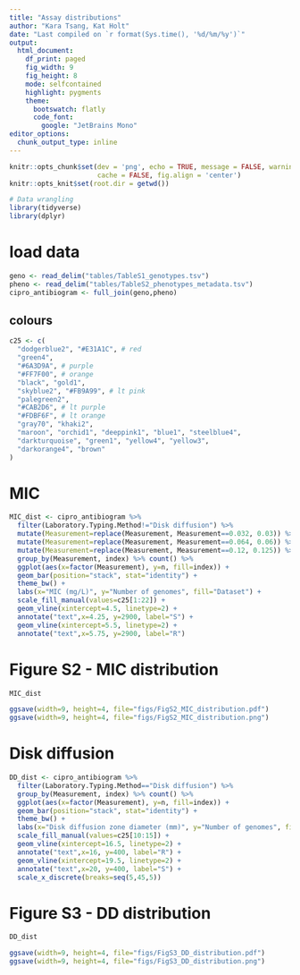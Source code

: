 ```yaml
---
title: "Assay distributions"
author: "Kara Tsang, Kat Holt"
date: "Last compiled on `r format(Sys.time(), '%d/%m/%y')`"
output: 
  html_document: 
    df_print: paged
    fig_width: 9
    fig_height: 8
    mode: selfcontained
    highlight: pygments
    theme: 
      bootswatch: flatly
      code_font:
        google: "JetBrains Mono"
editor_options: 
  chunk_output_type: inline
---
```


```{=html}
<style type="text/css">
.main-container {
  max-width: 1600px !important;
  margin-left: auto;
  margin-right: auto;
}
</style>
```

```r
knitr::opts_chunk$set(dev = 'png', echo = TRUE, message = FALSE, warning = FALSE,
                      cache = FALSE, fig.align = 'center')
knitr::opts_knit$set(root.dir = getwd())

# Data wrangling
library(tidyverse)
library(dplyr)
```

# load data
``` r
geno <- read_delim("tables/TableS1_genotypes.tsv")
pheno <- read_delim("tables/TableS2_phenotypes_metadata.tsv")
cipro_antibiogram <- full_join(geno,pheno)

```

## colours
``` r

c25 <- c(
  "dodgerblue2", "#E31A1C", # red
  "green4",
  "#6A3D9A", # purple
  "#FF7F00", # orange
  "black", "gold1",
  "skyblue2", "#FB9A99", # lt pink
  "palegreen2",
  "#CAB2D6", # lt purple
  "#FDBF6F", # lt orange
  "gray70", "khaki2",
  "maroon", "orchid1", "deeppink1", "blue1", "steelblue4",
  "darkturquoise", "green1", "yellow4", "yellow3",
  "darkorange4", "brown"
)
```

# MIC
``` r
MIC_dist <- cipro_antibiogram %>%
  filter(Laboratory.Typing.Method!="Disk diffusion") %>%
  mutate(Measurement=replace(Measurement, Measurement==0.032, 0.03)) %>%
  mutate(Measurement=replace(Measurement, Measurement==0.064, 0.06)) %>%
  mutate(Measurement=replace(Measurement, Measurement==0.12, 0.125)) %>%
  group_by(Measurement, index) %>% count() %>%
  ggplot(aes(x=factor(Measurement), y=n, fill=index)) + 
  geom_bar(position="stack", stat="identity") +
  theme_bw() +
  labs(x="MIC (mg/L)", y="Number of genomes", fill="Dataset") +
  scale_fill_manual(values=c25[1:22]) +
  geom_vline(xintercept=4.5, linetype=2) +
  annotate("text",x=4.25, y=2900, label="S") +
  geom_vline(xintercept=5.5, linetype=2) +
  annotate("text",x=5.75, y=2900, label="R")

```

# Figure S2 - MIC distribution
``` r

MIC_dist

ggsave(width=9, height=4, file="figs/FigS2_MIC_distribution.pdf")
ggsave(width=9, height=4, file="figs/FigS2_MIC_distribution.png")

```



# Disk diffusion
``` r
DD_dist <- cipro_antibiogram %>%
  filter(Laboratory.Typing.Method=="Disk diffusion") %>%
  group_by(Measurement, index) %>% count() %>%
  ggplot(aes(x=factor(Measurement), y=n, fill=index)) + 
  geom_bar(position="stack", stat="identity") +
  theme_bw() +
  labs(x="Disk diffusion zone diameter (mm)", y="Number of genomes", fill="Dataset") +
  scale_fill_manual(values=c25[10:15]) +
  geom_vline(xintercept=16.5, linetype=2) +
  annotate("text",x=16, y=400, label="R") +
  geom_vline(xintercept=19.5, linetype=2) +
  annotate("text",x=20, y=400, label="S") + 
  scale_x_discrete(breaks=seq(5,45,5))

```

# Figure S3 - DD distribution
``` r

DD_dist

ggsave(width=9, height=4, file="figs/FigS3_DD_distribution.pdf")
ggsave(width=9, height=4, file="figs/FigS3_DD_distribution.png")

```
